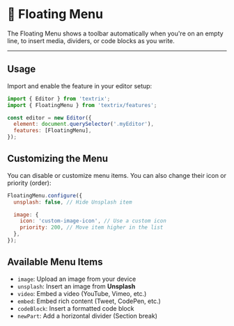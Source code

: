 # 🎈 Floating Menu

The Floating Menu shows a toolbar automatically when you're on an empty line, to insert media, dividers, or code blocks as you write.

---

## Usage

Import and enable the feature in your editor setup:

```js /FloatingMenu/
import { Editor } from 'textrix';
import { FloatingMenu } from 'textrix/features';

const editor = new Editor({
  element: document.querySelector('.myEditor'),
  features: [FloatingMenu],
});
```

## Customizing the Menu

You can disable or customize menu items. You can also change their icon or priority (order):

```js /FloatingMenu/
FloatingMenu.configure({
  unsplash: false, // Hide Unsplash item

  image: {
    icon: 'custom-image-icon', // Use a custom icon
    priority: 200, // Move item higher in the list
  },
});
```

## Available Menu Items

- `image`: Upload an image from your device
- `unsplash`: Insert an image from **Unsplash**
- `video`: Embed a video (YouTube, Vimeo, etc.)
- `embed`: Embed rich content (Tweet, CodePen, etc.)
- `codeBlock`: Insert a formatted code block
- `newPart`: Add a horizontal divider (Section break)
